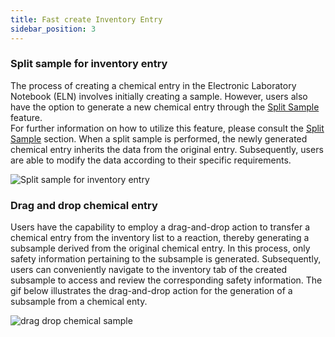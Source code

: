 ```yaml
---
title: Fast create Inventory Entry
sidebar_position: 3
---
```


### Split sample for inventory entry

The process of creating a chemical entry in the Electronic Laboratory Notebook (ELN) involves initially creating a sample. 
However, users also have the option to generate a new chemical entry through the [Split Sample](/docs/eln/ui/elements/samples#generation-of-samples-from-existing-samples-or-molecules) feature.  
For further information on how to utilize this feature, please consult the [Split Sample](/docs/eln/ui/elements/samples#generation-of-samples-from-existing-samples-or-molecules) section. 
When a split sample is performed, the newly generated chemical entry inherits the data from the original entry.
Subsequently, users are able to modify the data according to their specific requirements.

![Split sample for inventory entry](/img/split_sample_for_chemical_entry.gif)

### Drag and drop chemical entry

Users have the capability to employ a drag-and-drop action to transfer a chemical entry from the inventory list to a reaction, thereby generating a subsample derived from the original chemical entry.
In this process, only safety information pertaining to the subsample is generated. 
Subsequently, users can conveniently navigate to the inventory tab of the created subsample to access and review the corresponding safety information.
The gif below illustrates the drag-and-drop action for the generation of a subsample from a chemical enty.

![drag drop chemical sample](/img/drag--drop-chemical-subsample.gif)
